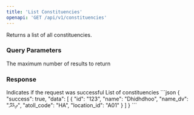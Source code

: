```yaml
---
title: 'List Constituencies'
openapi: 'GET /api/v1/constituencies'
---
```


Returns a list of all constituencies.

### Query Parameters

<ParamField query="limit" type="integer">
  The maximum number of results to return
</ParamField>

### Response

<ResponseField name="success" type="boolean" required>
  Indicates if the request was successful
</ResponseField>

<ResponseField name="data" type="array" required>
  List of constituencies
</ResponseField>

<ResponseExample>
```json
{
  "success": true,
  "data": [
    {
      "id": "123",
      "name": "Dhidhdhoo",
      "name_dv": "ދިއްދޫ",
      "atoll_code": "HA",
      "location_id": "A01"
    }
  ]
}
```
</ResponseExample> 
